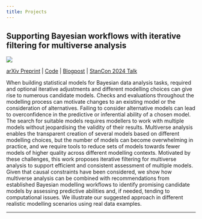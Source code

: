 ```yaml
---
title: Projects
---
```


## Supporting Bayesian workflows with iterative filtering for multiverse analysis

![](project_multiverse_iterative_filtering.png)

<a href="https://arxiv.org/abs/2404.01688" target="_blank">arXiv Preprint</a> | <a href="https://github.com/annariha/multi-workflows" target="_blank">Code</a> | <a href="https://statmodeling.stat.columbia.edu/2024/04/03/50429/" target="_blank">Blogpost</a> | <a href="https://www.youtube.com/watch?v=H9rzpd-z7mQ&list=PLCrWEzJgSUqzNzh6mjWsWUu-lSK59VXP6&index=23" target="_blank">StanCon 2024 Talk</a><br>


When building statistical models for Bayesian data analysis tasks, required and optional iterative adjustments and different modelling choices can give rise to numerous candidate models. Checks and evaluations throughout the modelling process can motivate changes to an existing model or the consideration of alternatives. Failing to consider alternative models can lead to overconfidence in the predictive or inferential ability of a chosen model. The search for suitable models requires modellers to work with multiple models without jeopardising the validity of their results. Multiverse analysis enables the transparent creation of several models based on different modelling choices, but the number of models can become overwhelming in practice, and we require tools to reduce sets of models towards fewer models of higher quality across different modelling contexts. Motivated by these challenges, this work proposes iterative filtering for multiverse analysis to support efficient and consistent assessment of multiple models. Given that causal constraints have been considered, we show how multiverse analysis can be combined with recommendations from established Bayesian modelling workflows to identify promising candidate models by assessing predictive abilities and, if needed, tending to computational issues. We illustrate our suggested approach in different realistic modelling scenarios using real data examples.

----